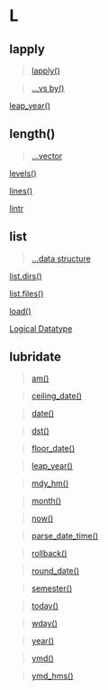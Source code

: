 # L {-}

## lapply{-}

> [lapply()](https://linkedin-learning.pxf.io/apply)

> [...vs by()](https://linkedin-learning.pxf.io/rweekly_by)

[leap_year()](https://linkedin-learning.pxf.io/rdatesGetSetLubridate)

## length() {-}

> [...vector](https://linkedin-learning.pxf.io/rwkly_vector)

[levels()](https://linkedin-learning.pxf.io/rweekly_factor)

[lines()](https://linkedin-learning.pxf.io/plot)

[lintr](https://linkedin-learning.pxf.io/rweekly_styleguides)

## list {-}

> [...data structure](https://linkedin-learning.pxf.io/rweekly_lists)

[list.dirs()](https://linkedin-learning.pxf.io/rweekly_filechoose)

[list.files()](https://linkedin-learning.pxf.io/rweekly_filechoose)

[load()](https://linkedin-learning.pxf.io/rweekly_loadsave)

[Logical Datatype](https://linkedin-learning.pxf.io/rweekly_atomics)

## lubridate{-}

>[am()](https://linkedin-learning.pxf.io/rdatesGetSetLubridate)

>[ceiling_date()](https://linkedin-learning.pxf.io/rdatesLubridateRound)

>[date()](https://linkedin-learning.pxf.io/rdatesGetSetLubridate)

>[dst()](https://linkedin-learning.pxf.io/rdatesGetSetLubridate)

>[floor_date()](https://linkedin-learning.pxf.io/rdatesLubridateRound)

>[leap_year()](https://linkedin-learning.pxf.io/rdatesGetSetLubridate)

>[mdy_hm()](https://linkedin-learning.pxf.io/rdatesLubridateParsing)

>[month()](https://linkedin-learning.pxf.io/rdatesGetSetLubridate)

>[now()](https://linkedin-learning.pxf.io/rdatesLubridateParsing)

>[parse_date_time()](https://linkedin-learning.pxf.io/rdatesLubridateParsing)

>[rollback()](https://linkedin-learning.pxf.io/rdatesLubridateRound)

>[round_date()](https://linkedin-learning.pxf.io/rdatesLubridateRound)

>[semester()](https://linkedin-learning.pxf.io/rdatesGetSetLubridate)

>[today()](https://linkedin-learning.pxf.io/rdatesLubridateParsing)

>[wday()](https://linkedin-learning.pxf.io/rdatesGetSetLubridate)

>[year()](https://linkedin-learning.pxf.io/rdatesGetSetLubridate)

>[ymd()](https://linkedin-learning.pxf.io/rdatesLubridateParsing)

>[ymd_hms()](https://linkedin-learning.pxf.io/rdatesLubridateParsing)
